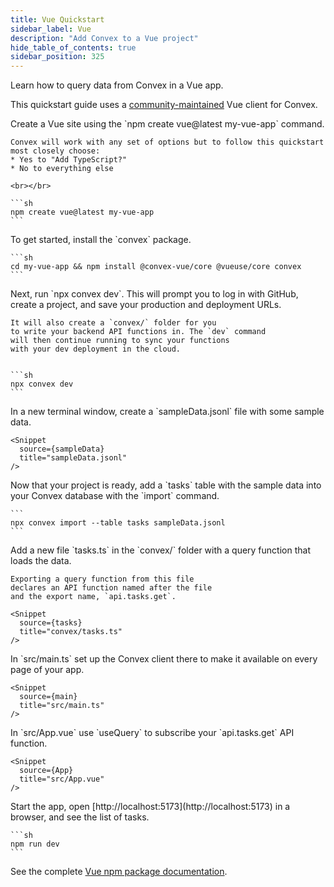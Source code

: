 ```yaml
---
title: Vue Quickstart
sidebar_label: Vue
description: "Add Convex to a Vue project"
hide_table_of_contents: true
sidebar_position: 325
---
```



Learn how to query data from Convex in a Vue app.

This quickstart guide uses a [community-maintained](/docs/client/vue.md) Vue
client for Convex.

<StepByStep>
  <Step title="Create a Vue site">
    Create a Vue site using the `npm create vue@latest my-vue-app` command.

    Convex will work with any set of options but to follow this quickstart most closely choose:
    * Yes to "Add TypeScript?"
    * No to everything else

    <br></br>

    ```sh
    npm create vue@latest my-vue-app
    ```

  </Step>

  <Step title="Install the Convex library">
    To get started, install the `convex` package.

    ```sh
    cd my-vue-app && npm install @convex-vue/core @vueuse/core convex
    ```

  </Step>

  <Step title="Set up a Convex dev deployment">
    Next, run `npx convex dev`. This
    will prompt you to log in with GitHub,
    create a project, and save your production and deployment URLs.

    It will also create a `convex/` folder for you
    to write your backend API functions in. The `dev` command
    will then continue running to sync your functions
    with your dev deployment in the cloud.


    ```sh
    npx convex dev
    ```

  </Step>

  <Step title="Create sample data for your database">
    In a new terminal window, create a `sampleData.jsonl`
    file with some sample data.

    <Snippet
      source={sampleData}
      title="sampleData.jsonl"
    />

  </Step>

  <Step title="Add the sample data to your database">
    Now that your project is ready, add a `tasks` table
    with the sample data into your Convex database with
    the `import` command.

    ```
    npx convex import --table tasks sampleData.jsonl
    ```

  </Step>

  <Step title="Expose a database query">
    Add a new file `tasks.ts` in the `convex/` folder
    with a query function that loads the data.

    Exporting a query function from this file
    declares an API function named after the file
    and the export name, `api.tasks.get`.

    <Snippet
      source={tasks}
      title="convex/tasks.ts"
    />

  </Step>

  <Step title="Wire up the ConvexProvider">
    In `src/main.ts` set up the Convex client there to make it available on every page of your app.

    <Snippet
      source={main}
      title="src/main.ts"
    />

  </Step>

  <Step title="Display the data in your app">
    In `src/App.vue` use `useQuery` to subscribe your `api.tasks.get`
    API function.

    <Snippet
      source={App}
      title="src/App.vue"
    />

  </Step>

  <Step title="Start the app">
    Start the app, open [http://localhost:5173](http://localhost:5173) in a browser,
    and see the list of tasks.

    ```sh
    npm run dev
    ```

  </Step>

</StepByStep>

See the complete
[Vue npm package documentation](https://www.npmjs.com/package/@convex-vue/core).
